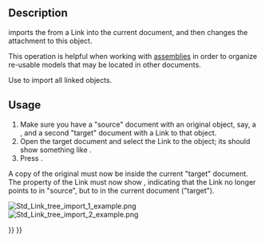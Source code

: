 <languages/>

{{Docnav
|[[Std_LinkUnlink|LinkUnlink]]
|[[Std_LinkImportAll|LinkImportAll]]
|[[Std_Base|Std Base]]
|IconL=Std_LinkUnlink.svg
|IconR=Std_LinkImportAll.svg
|IconC=Freecad.svg
}}

{{GuiCommand
|Name=Std LinkImport
|MenuLocation=None
|Workbenches=All
|Version=0.19
|SeeAlso=[[Std_LinkMake|Std LinkMake]], [[Std_LinkMakeRelative|Std LinkMakeRelative]], [[Std_LinkImportAll|Std LinkImportAll]]
}}

== Description ==

{{Button|[[File:Std_LinkImport.svg|16px]] [[Std_LinkImport|Std LinkImport]]}} imports the {{PropertyData|Linked Object}} from a Link into the current document, and then changes the attachment to this object.

This operation is helpful when working with [[assembly|assemblies]] in order to organize re-usable models that may be located in other documents.

Use {{Button|[[File:Std_LinkImportAll.svg|16px]] [[Std_LinkImportAll|Std LinkImportAll]]}} to import all linked objects.

== Usage ==

# Make sure you have a "source" document with an original object, say, a {{Button|[[File:Std_Part.svg|16px]] [[Std_Part|Std Part]]}}, and a second "target" document with a Link to that object.
# Open the target document and select the Link to the object; its {{PropertyData|Linked Object}} should show something like {{Value|source#Part}}.
# Press {{Button|[[File:Std_LinkImport.svg|16px]] [[Std_LinkImport|Import Link]]}}.

A copy of the original {{Button|[[File:Std_Part.svg|16px]] [[Std_Part|Std Part]]}} must now be inside the current "target" document. The {{PropertyData|Linked Object}} property of the Link must now show {{Value|Part}}, indicating that the Link no longer points to {{Value|Part}} in "source", but to {{Value|Part}} in the current document ("target").

[[File:Std_Link_tree_import_1_example.png]] [[File:Std_Link_tree_import_2_example.png]]

{{Caption|Left: a Link points to the object in the "source" document. Right: the original object was imported (copied) into the "target" document, and the existing Link was changed to point to this copy, so it no longer points to the object in "source".}}


{{Docnav
|[[Std_LinkUnlink|LinkUnlink]]
|[[Std_LinkImportAll|LinkImportAll]]
|[[Std_Base|Std Base]]
|IconL=Std_LinkUnlink.svg
|IconR=Std_LinkImportAll.svg
|IconC=Freecad.svg
}}

{{Std Base navi{{#translation:}}}}
{{Userdocnavi{{#translation:}}}}
{{clear}}